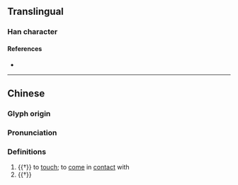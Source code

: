 {{character info}}
==Translingual==

===Han character===
{{Han char|rn=64|rad=手|as=12|sn=15|four=52018|canj=QNOT|ids=⿰扌登}}

====References====
* {{Han ref|kx=0454.250|dkj=12715|dj=0804.050|hdz=31964.050|uh=649C|ud=25756|bh=E5B3|bd=58803}}

----

==Chinese==
{{zh-forms}}

===Glyph origin===
{{Han etym}}

===Pronunciation===
{{zh-pron
|m=zhěng,chéng
|c=caang4,cing2
|mc=y
|oc=y
|cat=v
}}

===Definitions===
{{zh-hanzi}}

# {{†}} to [[touch]]; to [[come]] in [[contact]] with
# {{†}} {{zh-alt-form|拯}}